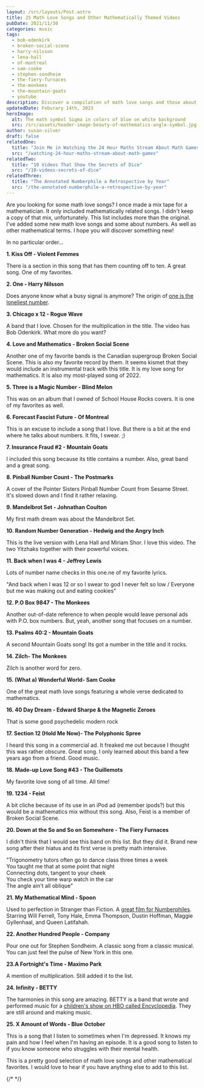 ```yaml
---
layout: /src/layouts/Post.astro
title: 25 Math Love Songs and Other Mathematically Themed Videos
pubDate: 2021/11/30
categories: music
tags:
  - bob-odenkirk
  - broken-social-scene
  - harry-nilsson
  - lena-hall
  - of-montreal
  - sam-cooke
  - stephen-sondheim
  - the-fiery-furnaces
  - the-monkees
  - the-mountain-goats
  - youtube
description: Discover a compilation of math love songs and those about mathematical terms with this music playlist. This mixtape is perfect for anyone who loves both numbers and music.
updatedDate: Feburary 14th, 2023
heroImage:
  alt: The math symbol Sigma in colors of blue on white background
  src: /src/assets/header-image-beauty-of-mathematics-angle-symbol.jpg
author: susan-silver
draft: false
relatedOne:
  title: "Join Me in Watching the 24 Hour Maths Stream About Math Games"
  src: "/watching-24-hour-maths-stream-about-math-games"
relatedTwo:
  title: "10 Videos That Show the Secrets of Dice"
  src: "/10-videos-secrets-of-dice"
relatedThree:
  title: "The Annotated Numberphile a Retrospective by Year"
  src: "/the-annotated-numberphile-a-retrospective-by-year"
---
```



Are you looking for some math love songs? I once made a mix tape for a mathematician. It only included mathematically related songs. 
I didn't keep a copy of that mix, unfortunately. This list includes more than the original. I've added some new 
math love songs and some about numbers. As well as other mathematical terms. I hope you will discover something new!

In no particular order...

**1. Kiss Off - Violent Femmes**

<YouTube id="hTUAaW3oGGo" />

There is a section in this song that has them counting off to ten. A great song. One of my favorites.

**2. One - Harry Nilsson**

<YouTube id="DYzY7-V5vxY" />

Does anyone know what a busy signal is anymore? The origin of [one is the loneliest number](https://beautyofmathematics.com/one-harry-nilsson/).

**3. Chicago x 12 - Rogue Wave**

<YouTube id="e8wulSNIo6A" />

A band that I love. Chosen for the multiplication in the title. The video has Bob Odenkirk. What more do you want?

**4. Love and Mathematics - Broken Social Scene**

<YouTube id="L2fsKgxr-Zo" />

Another one of my favorite bands is the Canadian supergroup Broken Social Scene. This is also my favorite record by them. It seems kismet that they would include an instrumental track with this title. It is my love song for mathematics. It is also my most-played song of 2022.

**5. Three is a Magic Number - Blind Melon**

<YouTube id="k6to8QyaA1Y" />

This was on an album that I owned of School House Rocks covers. It is one of my favorites as well.

**6. Forecast Fascist Future - Of Montreal**

<YouTube id="PGhSjGsfJM0" />

This is an excuse to include a song that I love. But there is a bit at the end where he talks about numbers. It fits, I swear. ;)

**7. Insurance Fraud #2 - Mountain Goats**

<YouTube id="Nnjb0eZPxM4" />

I included this song because its title contains a number. Also, great band and a great song.

**8. Pinball Number Count - The Postmarks**

<YouTube id="Md5SxTz4yZ4" />

A cover of the Pointer Sisters Pinball Number Count from Sesame Street. It's slowed down and I find it rather relaxing.

**9. Mandelbrot Set - Johnathan Coulton**

<YouTube id="6tsutU92rrE" />

My first math dream was about the Mandelbrot Set.

**10. Random Number Generation - Hedwig and the Angry Inch**

<YouTube id="cD7Hk7ytJ5w" />

This is the live version with Lena Hall and Miriam Shor. I love this video. The two Yitzhaks together with their powerful voices.

**11. Back when I was 4 - Jeffrey Lewis**

<YouTube id="https://www.youtube.com/watch?v=aXsjuAv05XY" />

Lots of number name checks in this one.ne of my favorite lyrics.

"And back when I was 12 or so I swear to god I never felt so low / Everyone but me was making out and eating cookies"

**12. P.O Box 9847 - The Monkees**

<YouTube id="https://www.youtube.com/watch?v=HxnMLPtXIzw" />

Another out-of-date reference to when people would leave personal ads with P.O. box numbers. But, yeah, another song that focuses on a number.

**13. Psalms 40:2 - Mountain Goats**

<YouTube id="https://www.youtube.com/watch?v=O7YQR27lykA" />

A second Mountain Goats song! Its got a number in the title and it rocks.

**14. Zilch- The Monkees**

<YouTube id="https://www.youtube.com/watch?v=OedfVXal_Y8" />

Zilch is another word for zero.

**15. (What a) Wonderful World- Sam Cooke**

<YouTube id="https://www.youtube.com/watch?v=VzlLi5jX_C4" />

One of the great math love songs featuring a whole verse dedicated to mathematics.

**16. 40 Day Dream - Edward Sharpe & the Magnetic Zeroes**

<YouTube id="https://www.youtube.com/watch?v=_7nD1T7mjp8" />

That is some good psychedelic modern rock

**17. Section 12 (Hold Me Now)- The Polyphonic Spree**

<YouTube id="https://www.youtube.com/watch?v=1KrAPnHDfko"/>

I heard this song in a commercial ad. It freaked me out because I thought this was rather obscure. Great song. I only learned about this band a few years ago from a friend. Good music.

**18. Made-up Love Song #43 - The Guillemots**

<YouTube id="https://www.youtube.com/watch?v=0EaAYi64Rpo" />

My favorite love song of all time. All time!

**19. 1234 - Feist**

<YouTube id="https://www.youtube.com/watch?v=ABYnqp-bxvg" />

A bit cliche because of its use in an iPod ad (remember ipods?) but this would be a mathematics mix without this song. Also, Feist is a member of Broken Social Scene.

**20. Down at the So and So on Somewhere - The Fiery Furnaces**

<YouTube id="https://www.youtube.com/watch?v=N6ZCx0zEz8E"/>

I didn't think that I would see this band on this list. But they did it. Brand new song after their hiatus and its first verse is pretty math intensive.

"Trigonometry tutors often go to dance class three times a week  
You taught me that at some point that night  
Connecting dots, tangent to your cheek  
You check your time warp watch in the car  
The angle ain't all oblique"

**21. My Mathematical Mind - Spoon**

<YouTube id="https://www.youtube.com/watch?v=eta9DRyxlbM" />

Used to perfection in Stranger than Fiction. A [great film for Numberphiles](https://beautyofmathematics.com/favorite-video-every-year-numberphile/). Starring Will Ferrell, Tony Hale, Emma Thompson, Dustin Hoffman, Maggie Gyllenhaal, and Queen Latifahah.

**22. Another Hundred People - Company**

<YouTube id="https://www.youtube.com/watch?v=5he9I0CrXts" />

Pour one out for Stephen Sondheim. A classic song from a classic musical. You can just feel the pulse of New York in this one.

**23.A Fortnight's Time - Maximo Park**

<YouTube id="https://www.youtube.com/watch?v=MzX7bgNioOE" />

A mention of multiplication. Still added it to the list.

**24. Infinity - BETTY**

<YouTube id="https://www.youtube.com/watch?v=IAZjhy1bthY" />

  

The harmonies in this song are amazing. BETTY is a band that wrote and performed music for a [children's show on HBO called Encyclopedia](https://en.wikipedia.org/wiki/Encyclopedia_(TV_series)). They are still around and making music.

**25. X Amount of Words - Blue October**

<YouTube id="https://www.youtube.com/watch?v=eFrWZfIndnA" />

This is a song that I listen to sometimes when I'm depressed. It knows my pain and how I feel when I'm having an episode. It is a good song to listen to if you know someone who struggles with their mental health.

This is a pretty good selection of math love songs and other mathematical favorites. I would love to hear if you have anything else to add to this list.

{/* <RelatedArticles oneTitle="Join Me in Watching the 24 Hour Maths Stream About Math Games" oneURL="/watching-24-hour-maths-stream-about-math-games" twoTitle="10 Videos That Show the Secrets of Dice" twoURL="/10-videos-secrets-of-dice" threeTitle="The Annotated Numberphile a Retrospective by Year" threeURL="/the-annotated-numberphile-a-retrospective-by-year"  /> */}